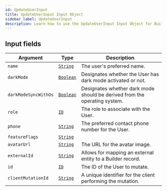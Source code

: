 ```yaml
---
id: UpdateUserInput
title: UpdateUserInput Input Object
sidebar_label: UpdateUserInput
description: Learn how to use the UpdateUserInput Input Object for Builder's API.
---
```


## Input fields

| Argument             | Type                                       | Description                                                               |
| -------------------- | ------------------------------------------ | ------------------------------------------------------------------------- |
| `name`               | [`String`](/self-managed/composer/builder/api/schema/scalar/String.mdx)   | The user's preferred name.                                                |
| `darkMode`           | [`Boolean`](/self-managed/composer/builder/api/schema/scalar/Boolean.mdx) | Designates whether the User has dark mode activated or not.               |
| `darkModeSyncWithOs` | [`Boolean`](/self-managed/composer/builder/api/schema/scalar/Boolean.mdx) | Designates whether dark mode should be derived from the operating system. |
| `role`               | [`ID`](/self-managed/composer/builder/api/schema/scalar/ID.mdx)           | The role to associate with the User.                                      |
| `phone`              | [`String`](/self-managed/composer/builder/api/schema/scalar/String.mdx)   | The preferred contact phone number for the User.                          |
| `featureFlags`       | [`String`](/self-managed/composer/builder/api/schema/scalar/String.mdx)   |                                                                           |
| `avatarUrl`          | [`String`](/self-managed/composer/builder/api/schema/scalar/String.mdx)   | The URL for the avatar image.                                             |
| `externalId`         | [`String`](/self-managed/composer/builder/api/schema/scalar/String.mdx)   | Allows for mapping an external entity to a Builder record.              |
| `id`                 | [`ID`](/self-managed/composer/builder/api/schema/scalar/ID.mdx)           | The ID of the User to mutate.                                             |
| `clientMutationId`   | [`String`](/self-managed/composer/builder/api/schema/scalar/String.mdx)   | A unique identifier for the client performing the mutation.               |
